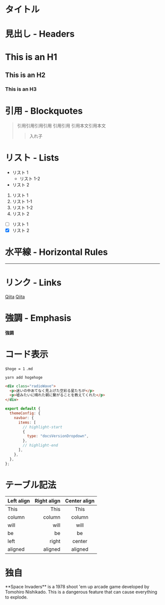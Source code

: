 
# タイトル

# 見出し - Headers

# This is an H1

## This is an H2

### This is an H3

# 引用 - Blockquotes

> 引用引用引用引用
> 引用引用
> 引用本文引用本文
>
> > 入れ子

# リスト - Lists

- リスト 1
  - リスト 1-2
- リスト 2

1. リスト 1
1. リスト 1-1
1. リスト 1-2
1. リスト 2

- [ ] リスト 1
- [x] リスト 2

# 水平線 - Horizontal Rules

---

# リンク - Links

[Qiita](http://qiita.com)
[Qiita](http://qiita.com "Qiita")

# 強調 - Emphasis

**強調**

# コード表示

`$hoge = 1`
`.md`

```
yarn add hogehoge
```

```html copy filename="example.html"
<div class="radioWave">
  <p>迷いの中あてなく見上げた空彩る星たちが</p>
  <p>嘘みたいに晴れた朝に繋がることを教えてくれた</p>
</div>
```

```js copy filename="docusaurus.config.js"
export default {
  themeConfig: {
    navbar: {
      items: [
        // highlight-start
        {
          type: "docsVersionDropdown",
        },
        // highlight-end
      ],
    },
  },
};
```

# テーブル記法

| Left align | Right align | Center align |
| :--------- | ----------: | :----------: |
| This       |        This |     This     |
| column     |      column |    column    |
| will       |        will |     will     |
| be         |          be |      be      |
| left       |       right |    center    |
| aligned    |     aligned |   aligned    |

# 独自

<Callout title="タイトル">
  **Space Invaders** is a 1978 shoot 'em up arcade game developed by Tomohiro
  Nishikado.
</Callout>
<Callout type="error" title="タイトル">
  This is a dangerous feature that can cause everything to explode.
</Callout>
